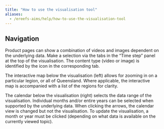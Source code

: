```yaml
---
title: "How to use the visualisation tool"
aliases:
  - /ereefs-aims/help/how-to-use-the-visualisation-tool
---
```


## Navigation

Product pages can show a combination of videos and images dependent on the underlying data. Make
a selection via the tabs in the "Time step" panel at the top of the visualisation. The content 
type (video or image) is identified by the icon in the corresponding tab.

The interactive map below the visualisation (left) allows for zooming in on a particular 
legion, or all of Queensland. Where applicable, the interactive map is accompanied with a 
list of the regions for clarity.

The calendar below the visualisation (right) selects the data range of the visualisation. 
Individual months and/or entire years can be selected when supported by the underlying data. When
clicking the arrows, the calendar view is changed but not the visualisation. To update the visualisation,
a month or year must be clicked (depending on what data is available on the currently viewed topic).
